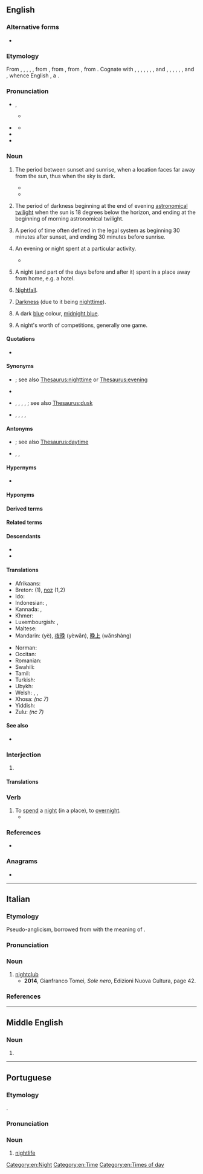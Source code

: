 {{also|Night|niȝt}}
==English==
{{wikipedia}}

===Alternative forms===
* {{l|en|nite}} {{qualifier|informal}}

===Etymology===
From {{inh|en|enm|nighte}}, {{m|enm|night}}, {{m|enm|nyght}}, {{m|enm|niȝt}}, {{m|enm|naht}}, from {{inh|en|ang|niht}}, from {{inh|en|gmw-pro|*naht||night}}, from {{inh|en|gem-pro|*nahts||night}}, from {{inh|en|ine-pro|*nókʷts||night}}. Cognate with {{cog|sco|nicht}}, {{m|sco|neicht||night}}, {{cog|fy|nacht||night}}, {{cog|nl|nacht||night}}, {{cog|nds|Nacht||night}}, {{cog|de|Nacht||night}}, {{cog|da|nat||night}}, {{cog|sv|-}} and {{cog|no|natt||night}}, {{cog|fo|nátt||night}}, {{cog|is|nótt||night}}, {{cog|el|νύχτα||night}}, {{cog|ru|ночь||night}}, {{cog|sa|नक्ति|tr=nákti||night}}, and {{cog|la|nox||night}}, whence English {{doublet|en|nox|notext=1}}, a {{glossary|doublet}}.

===Pronunciation===
* {{a|US|UK}} {{enPR|nīt}}, {{IPA|en|/naɪt/}}
** {{audio|en|en-us-night.ogg|Audio (US)}}
* {{a|UK|Scottish}} {{IPA|en|/nʌɪt/}}
** {{audio|en|LL-Q1860 (eng)-Back ache-night.wav|Audio (UK)}}
* {{rhymes|en|aɪt|s=1}}
* {{homophones|en|knight}}

===Noun===
{{en-noun|~}}

# {{lb|en|countable}} The period between sunset and sunrise, when a location faces far away from the sun, thus when the sky is dark.
#: {{ux|en|How do you sleep at '''night''' when you attack your kids like that!?}}
#* {{RQ:Rinehart Hopwood Bat|I|01|passage=The Bat—they called him the Bat. Like a bat he chose the '''night''' hours for his work of rapine; like a bat he struck and vanished, pouncingly, noiselessly; like a bat he never showed himself to the face of the day.}}
#* {{quote-journal|en|date=2013-07-19|author=[http://www.theguardian.com/profile/iansample Ian Sample]
|volume=189|issue=6|page=34|magazine={{w|The Guardian Weekly}}
|title=[http://www.theguardian.com/lifeandstyle/2013/jul/08/irregular-bedtimes-affect-childrens-brains Irregular bedtimes may affect children's brains]
|passage=Irregular bedtimes may disrupt healthy brain development in young children, according to a study of intelligence and sleeping habits.&nbsp; &para;&nbsp;Going to bed at a different time each '''night''' affected girls more than boys, but both fared worse on mental tasks than children who had a set bedtime, researchers found.}}
# {{lb|en|astronomy|countable}} The period of darkness beginning at the end of evening [[astronomical twilight]] when the sun is 18 degrees below the horizon, and ending at the beginning of morning astronomical twilight.
# {{lb|en|legal|countable}} A period of time often defined in the legal system as beginning 30 minutes after sunset, and ending 30 minutes before sunrise.
# {{lb|en|countable}} An evening or night spent at a particular activity.
#: {{ux|en|a '''night''' on the town}}
#* {{quote-journal|en|date=2013-06-08|volume=407|issue=8839|page=52|magazine={{w|The Economist}}
|title=[http://www.economist.com/news/international/21579039-chinas-growing-empire-ports-abroad-mainly-about-trade-not-aggression-new-masters The new masters and commanders]
|passage=From the ground, Colombo’s port does not look like much. Those entering it are greeted by wire fences, walls dating back to colonial times and security posts. For mariners leaving the port after lonely '''nights''' on the high seas, the delights of the B52 Night Club and Stallion Pub lie a stumble away.}}
# {{lb|en|countable}} A night (and part of the days before and after it) spent in a place away from home, e.g. a hotel.
#: {{ux|en|I stayed my friend's house for three '''nights'''.}}
# {{lb|en|uncountable}} [[nightfall|Nightfall]].
#: {{ux|en|from noon till '''night'''}}
# {{lb|en|uncountable}} [[darkness|Darkness]] (due to it being [[nighttime]]).
#: {{ux|en|The cat disappeared into the '''night'''.}}
# {{lb|en|uncountable}} A dark [[blue]] colour, [[midnight blue]].
#: {{color panel|002266}}
# {{lb|en|sports|colloquial}} A night's worth of competitions, generally one game.

====Quotations====
* {{seeCites|en}}

====Synonyms====
* {{sense|evening or night spent at a particular activity}} {{l|en|evening}}; see also [[Thesaurus:nighttime]] or [[Thesaurus:evening]]
* {{sense|quality of sleep}} {{l|en|sleep}}
* {{sense|nightfall}} {{l|en|dark}}, {{l|en|dusk}}, {{l|en|nightfall}}, {{l|en|sundown}}, {{l|en|sunset}}; see also [[Thesaurus:dusk]]
* {{sense|darkness}} {{l|en|blackness}}, {{l|en|darkness}}, {{l|en|gloom}}, {{l|en|obscurity}}, {{l|en|shadow}}

====Antonyms====
* {{sense|period between sunset and sunrise}} {{l|en|day}}; see also [[Thesaurus:daytime]]
* {{sense|darkness}} {{l|en|brightness}}, {{l|en|daylight}}, {{l|en|light}}

====Hypernyms====
* {{l|en|24-hour day}}

====Hyponyms====
{{col4|en|first night
|last night
|midnight
|tonight
|tomorrow night
|Twelfth Night
|{{l|en|yesterday night}} {{qualifier|rare compared to ''[[last night]]''}}
}}

====Derived terms====
{{col4|en
|[[all-night]]<!--adjective: that goes on all night-->
|[[all-nighter]], [[allnighter]]
|day-and-night
|day-night
|eight-night
|evennight
|five-night
|fly-by-night
|fortnightly
|fortnight
|four-night
|goodnight
|midnight
|night-bat
|nightcap
|nightclub
|nightclubbing
|nightcore
|nightdress
|nightfall
|nightgown
|nighthawk
|nightie
|nightingale
|nightjar
|nightlife
|nightlight
|nightlong
|nightly
|nightman
|nightmare
|nightmarish
|night-night
|nightpiece
|night-raven
|nightrider
|nightshade
|nightshirt
|nightspot
|nightstand
|dark night of the soul
|nightstick
|nightstool
|nighttide
|[[nighttime]], [[night-time]]
|nightwalker
|nightwatchman
|nightwear
|nightwork
|nighty
|nine-night
|one-night
|overnight
|Punkie Night
|sennight
|sevennight
|six-night
|ten-night
|three-night
|tonight
|two-night
|yesternight
}}

====Related terms====
{{rel4|en|at night
|day and night
|day-night cycle
|lady of the night
|like night and day
|night and day
|night blindness
|night cart
|night court
|night crawler
|night emission
|night letter
|night owl
|night shift
|night sky
|night soil
|night terror
|night watch
|ships that pass in the night
|the night is young
}}

====Descendants====
* {{desc|pis|naet}}
* {{desc|ko|나이트|bor=1}}

====Translations====
{{trans-top|period between sunset and sunrise}}
{{multitrans|data=
* Abkhaz: {{tt|ab|аҵх|sc=Cyrl}}, {{tt|ab|аҵых|sc=Cyrl}}
* Adyghe: {{tt|ady|чэщы}}; {{tt|ady|чэщ}} {{qualifier|Shapsug}}
* Afar: {{t|aa|bar}}
* Afrikaans: {{tt+|af|nag}}
* Ahom: {{tt|aho|𑜁𑜢𑜤𑜃𑜫}}
* Ainu: {{tt|ain|アンチカㇻ|tr=ancikar}}
* Aiton: {{t-needed|aio}}
* Akkadian: {{tt|akk|𒆥𒋝|tr=liliātu|sc=Xsux}}
* Albanian: {{tt+|sq|natë|f}} {{qualifier|indefinite}}, {{t|sq|nata|f}} {{qualifier|definite}}
* American Sign Language: {{tt|ase|BentB@BackHand-PalmDown-FlatB@CenterChesthigh-PalmDown Contact}}
* Amharic: {{tt|am|ሌት|sc=Ethi}}
* Arabic: {{tt|ar|لَيْلَة|f}}, {{tt+|ar|لَيْل}} {{qualifier|collective}}
*: Egyptian Arabic: {{tt|arz|ليل|m|tr=lēl|sc=Arab}}, {{tt|arz|ليلة|f|tr=lēla|sc=Arab}}
*: Gulf Arabic: {{tt|afb|بليل}}
*: Hijazi Arabic: {{t|acw|ليلة|f|tr=lēla}}, {{t|acw|ليل|m|tr=lēl}}
* Aragonese: {{tt|an|nueit|f}}, {{tt|an|nuei|f}}
* Aramaic:
*: Assyrian Neo-Aramaic: {{tt|aii|ܠܲܝܠܹܐ|m|tr=layle|sc=Syrc}}
*: Hebrew: {{tt|arc|לליא|m|tr=lilyā’|sc=Hebr}}
*: Classical Syriac: {{tt|syc|ܠܠܝܐ|m|tr=lilyā’|sc=Syrc}}
* Archi: {{t|aqc|иш}}
* Armenian: {{tt+|hy|գիշեր}}
* Aromanian: {{tt|rup|noapti|f}}, {{tt|rup|noapte|f}}, {{t|rup|nopti|f}}
* Assamese: {{tt|as|ৰাতি|sc=Beng|tr=rati}}
* Asturian: {{tt+|ast|nueche|f}}
* Atayal: {{tt|tay|gbyan}}
* Avestan: {{tt|ae|𐬑𐬴𐬀𐬞𐬀𐬥|f|tr=xšapan|sc=Avst}}, {{tt|ae|𐬥𐬀𐬑𐬙𐬎}}
* Aymara: {{tt+|ay|aruma}}
* Azerbaijani: {{tt+|az|gecə}}
* Bakhtiari: {{tt|bqi|شو|tr=šaw|sc=fa-Arab}}
* Baluchi: {{tt|bal|شپ|tr=šap}}
* Bashkir: {{tt|ba|төн}}
* Basque: {{tt+|eu|gau}}
* Bavarian: {{tt|bar|Nocht}}
* Belarusian: {{tt+|be|ноч|f}}
* Bengali: {{tt+|bn|রাত}}
* Bhojpuri: {{t|bho|𑂩𑂰𑂞𑂱}}
* Breton: {{tt+|br|noz}}
* Bulgarian: {{tt+|bg|нощ|f}}
* Burmese: {{tt+|my|ည|sc=Mymr}}
* Buryat: {{tt|bua|һүни|sc=Cyrl}}
* Catalan: {{tt+|ca|nit|f}}
* Catawba: {{tt|chc|witchawa}}
* Central Atlas Tamazight: {{tt|tzm|ⵉⴹ|tr=iḍ}}
* Central Dusun: {{tt|dtp|doungotuong}}
* Central Mazahua: {{tt|maz|xomu̷}}
* Central Sierra Miwok: {{tt|csm|kawý·ly-}}
* Chakma: {{t-needed|ccp}}
* Cham:
*: Eastern Cham: {{t-needed|cjm}}
*: Western Cham: {{t-needed|cja}}
* Chamicuro: {{tt|ccc|chpolyaye}}
* Chamorro: {{tt|ch|puengi}}
* Chechen: {{tt|ce|буьйса|sc=Cyrl}}
* Cherokee: {{tt|chr|ᏒᎠᏱ|tr=svayi|sc=Cher}}
* Cheyenne: {{t|chy|táa'e}}
* Chickasaw: {{tt|cic|oklhili}}
* Chinese:
*: Cantonese: {{tt|yue|夜晚|tr=je6 maan5}}
*: Dungan: {{tt|dng|е}}, {{tt|dng|еван}}, {{tt|dng|ванщи}}
*: Mandarin: {{tt+|cmn|夜晚|tr=yèwǎn}}, {{tt+|cmn|夜|tr=yè}}, {{tt+|cmn|宵|tr=xiāo}}
*: Min Nan: {{tt+|nan|暗暝|tr=àm-mê, àm-mî}}, {{tt|nan|暗頭|tr=àm-thâu}}, {{tt+|nan|暝時|tr=mê-sî, mî-sî}}, {{tt+|nan|暗時|tr=àm-sî}}
*: Wu: {{tt|wuu|夜到|tr=hhia tau}}
* Chukchi: {{tt|ckt|ныкирит|tr=nykirit}}
* Chuvash: {{tt|cv|ҫӗр|sc=Cyrl}}
* Coptic:
*: Bohairic: {{tt|cop|ⲉϫⲱⲣϩ}}
*: Sahidic: {{tt|cop|ⲟⲩϣⲏ}}
* Cornish: {{tt|kw|nos|f}}
* Czech: {{tt+|cs|noc|f}}
* Dalmatian: {{tt|dlm|nuat}}
* Danish: {{tt+|da|nat|c}}
* Dhivehi: {{t|dv|ރޭ}}
* Dolgan: {{tt|dlg|түүн|tr=tüün|sc=Cyrl}}
* Dutch: {{tt+|nl|nacht|m}}
* Eastern Arrernte: {{t|aer|ingwe}}
* Eastern Bontoc: {{tt|ebk|lafi}}
* Egyptian: {{t-egy|grḥ|m|h=g:r-H-N2}}
* Emilian: {{tt|egl|nôt|f}}
* Erzya: {{tt|myv|ве|sc=Cyrl}}
* Eshtehardi: {{tt|esh|شو|tr=šow|sc=fa-Arab}}
* Esperanto: {{tt+|eo|nokto}}
* Estonian: {{tt+|et|öö}}
* Even: {{t|eve|долбани}}
* Evenki: {{t|evn|долбони}}
* Ewe: {{tt|ee|zã}}
* Extremaduran: {{tt|ext|nochi|f}}
* Faroese: {{tt+|fo|nátt|f}}
* Finnish: {{tt+|fi|yö}}
* French: {{tt+|fr|nuit|f}}
* Friulian: {{tt|fur|gnot|f}}
* Gagauz: {{tt|gag|gecä}}
* Galician: {{tt+|gl|noite|f}}
* Ge'ez: {{tt|gez|ሌሊት|sc=Ethi}}
* Georgian: {{tt+|ka|ღამე}}
* German: {{tt+|de|Nacht|f}}
*: Middle High German: {{tt|gmh|naht|f}}
* Gilbertese: {{tt|gil|bong}}
* Gothic: {{tt|got|𐌽𐌰𐌷𐍄𐍃|f}}
* Greek: {{tt+|el|νύχτα|f}}
*: Ancient: {{tt|grc|νύξ|f}}
* Guaraní: {{tt|gn|pyhare}}
* Gujarati: {{tt|gu|રાત|f}}, {{tt+|gu|રાત્રી|f}}
* Haitian Creole: {{tt|ht|lannuit}}
* Hawaiian: {{tt|haw|pō}}
* Hebrew: {{tt+|he|לַיְלָה|m|tr=láyla}}
* Higaonon: {{t|mba|daluman}}
* Hindi: {{tt+|hi|रात|f}}, {{tt+|hi|रात्रि|f}}, {{tt+|hi|शब|f}}, {{tt+|hi|रात्र|f}}, {{tt+|hi|राति|f}}
* Hittite: {{tt|hit|𒅖𒉺𒀭𒍝|tr=išpanz|c}}
* Hungarian: {{tt+|hu|éjszaka}}, {{tt+|hu|éjjel}}, {{tt+|hu|éj}}
* Hunsrik: {{tt|hrx|Nacht|f}}, {{tt|hrx|naacht|f}}
* Iban: {{tt|iba|malam}}
* Icelandic: {{tt+|is|nótt|f}}, {{qualifier|archaic}} {{tt+|is|nátt|f}}, {{qualifier|skaldic}} {{tt+|is|njóla|f}}
* Ido: {{tt+|io|nokto}}
* Ilocano: {{tt|ilo|rabii}}
* Indonesian: {{tt+|id|malam}}
* Ingrian: {{tt|izh|öö}}
* Ingush: {{tt|inh|бийса|sc=Cyrl}}
* Iranun: {{t-needed|ill}}
* Irish: {{tt+|ga|oíche|f}}
*: Old Irish: {{tt|sga|adaig|f}}
* Isnag: {{t|isd|xabi}}
* Istriot: {{tt|ist|nuoto}}
* Istro-Romanian: {{tt|ruo|nopte|f}}
* Italian: {{tt+|it|notte|f}}
* Japanese: {{tt+|ja|夜|tr=よる, yoru, よ, yo}}
* Javanese: {{t|jv|wengi}}
* Kabardian: {{tt|kbd|жэщ}}
* Kalmyk: {{tt|xal|сө|sc=Cyrl}}
* Kannada: {{tt+|kn|ಇರುಳು}}, {{tt+|kn|ರಾತ್ರಿ}}
* Kapampangan: {{tt|pam|bengi}}
* Karachay-Balkar: {{tt|krc|кече|tr=keçe|sc=Cyrl}}
* Karakalpak: {{tt|kaa|tu'n}}
* Kashubian: {{tt+|csb|noc|f}}
* Kazakh: {{tt+|kk|түн|sc=Cyrl}}
* Ket: {{tt|ket|си}}
* Khakas: {{tt|kjh|тӱн}}
* Khmer: {{tt+|km|យប់}}, {{tt+|km|រាត្រី}}
* Komi-Permyak: {{tt|koi|вой}}
* Korean: {{tt+|ko|밤}}
* Koryak: {{tt|kpy|ныкинык|tr=nəkinək|sc=Cyrl}}
* Kumyk: {{tt|kum|гече|tr=geçe|sc=Cyrl}}
* Kurdish:
*: Central Kurdish: {{tt+|ckb|شەو|tr=shaw}}
*: Northern Kurdish: {{tt+|kmr|şev|f}}
* Kyrgyz: {{tt+|ky|түн|sc=Cyrl}}
* Ladino: {{tt|lad|noche|f}}
* Lao: {{tt|lo|ຄືນ}}
* Latgalian: {{tt|ltg|nakts|f}}
* Latin: {{tt+|la|nox|f}}
* Latvian: {{tt+|lv|nakts|f}}
* Laz: {{t|lzz|სერი}}
* Lezgi: {{t|lez|йиф}}
* Ligurian: {{tt|lij|néutte|f}}
* Lingala: {{tt|ln|butú}}
* Lithuanian: {{tt+|lt|naktis|f}}, {{t+check|lt|šiaurė}}
* Livonian: {{tt|liv|īe}}
* Lombard: {{t|lmo|nott|f}}
* Lubuagan Kalinga: {{tt|knb|labi}}
* Luxembourgish: {{tt|lb|Nuecht|f}}, {{tt|lb|Nuet|f}}
* Macedonian: {{tt+|mk|ноќ|f}}
* Magahi: {{t|mag|𑂩𑂰𑂞𑂱|tr=rāti}}
* Maguindanao: {{t|mdh|magabi}}
* Maithili: {{t|mai|राति|tr=rāit}}
* Malay: {{tt+|ms|malam}}, {{tt|ms|lailah}}
* Malayalam: {{tt+|ml|രാത്രി|sc=Mlym}}
* Maltese: {{tt|mt|lejl|m}}
* Manchu: {{tt|mnc|ᡩᠣᠪᠣᡵᡳ|tr=dobori}}
{{trans-mid}}
* Mansaka: {{t|msk|gabi}}
* Manx: {{tt|gv|oie|f}}
* Maore Comorian: {{tt|swb|uku|c11|c6}}
* Maori: {{tt+|mi|pō}}
* Maranao: {{t|mrw|gagawi'i}}
* Marathi: {{tt+|mr|रात्र}}
* Mazanderani: {{tt|mzn|شو|tr=šo|sc=mzn-Arab}}
* Mbyá Guaraní: {{t|gun|pytũ}}
* Middle English: {{t|enm|nyght}}
* Middle French: {{tt|frm|nuyt}}
* Middle Persian: {{tt|pal|LYLYA|tr=šab}}
* Mingrelian: {{t|xmf|სერი}}
* Mirandese: {{tt|mwl|nuite|f}}
* Mon: {{tt|mnw|ဗ္တံ|tr=hətɔm|sc=Mymr}}
* Mongolian: {{tt+|mn|шөнө}}
* Mòcheno: {{tt|mhn|nòcht|f}}
* Nahuatl:
*: Classical: {{tt|nci|yohualli}}
*: Guerrero: {{tt|ngu|yewajli}}
*: Highland Puebla: {{tt|azz|yohual}}
*: Mecayapan: {{tt|nhx|yóhual}}
*: Northern Puebla: {{tt|ncj|yohuali}}
*: Tetelcingo: {{tt|nhg|yohuali̱}}
*: Tlamacazapa: {{tt|nuz|yowali}}
* Nanai: {{t|gld|долбо}}
* Nauruan: {{tt+|na|anubumin}}
* Navajo: {{tt|nv|tłʼééʼ}}
* Neapolitan: {{tt|nap|notte|f}}
* Nepali: {{tt|ne|रात|tr=rāt}}
* Ngazidja Comorian: {{tt|zdj|masihu|c6}}
* Nivkh: {{t|niv|урк}}
* Nogai: {{tt|nog|туьн|sc=Cyrl}}
* Norman: {{tt|nrf|niet|f}} {{qualifier|Jersey|Guernsey}}, {{tt|nrf|nyit|f}} {{qualifier|continental Normandy}}
* Northern Ohlone: {{tt|cst|múr}}
* Northern Sami: {{tt|se|idja}}
* Northern Thai: {{t-needed|nod}}
* Norwegian:
*: Bokmål: {{tt+|nb|natt|f|m}}
*: Nynorsk: {{tt|nn|natt|f}}
* Occitan: {{tt+|oc|nuèch|f}}, {{tt+|oc|nuèit|f}}
* Oki-No-Erabu: {{tt|okn|夜|tr=いぃーる, yīru}}
* Okinawan: {{tt|ryu|夜|tr=ゆる, yuru; ゆー, yū}}
* Old Church Slavonic:
*: Cyrillic: {{tt|cu|нощь|f|sc=Cyrs}}
*: Glagolitic: {{tt|cu|ⱀⱁⱋⱐ|f|sc=Glag}}
* Old East Slavic: {{tt|orv|ночь|f}}
* Old English: {{tt|ang|niht|f}}
* Old French: {{tt|fro|nuit|f}}, {{tt|fro|noit|f}}
* Old Javanese: {{t|kaw|wĕṅi}}
* Old Norse: {{tt|non|nátt|f}}, {{tt|non|njóla|f}}
* Old Occitan: {{tt|pro|noit}}
* Old Persian: {{tt|peo|xšap|sc=Xpeo}}
* Oriya: {{tt+|or|ରାତି}}
* Oromo: {{t|om|halkan}}
* Ossetian: {{tt|os|ӕхсӕв|sc=Cyrl}}
* Ottoman Turkish: {{tt|ota|كیجه|tr=gece}}
* Pali: {{t|pi|ratti|f}}, {{t|pi|natta|n}}, {{t|pi|nisā|f}}
* Pashto: {{tt+|ps|شپه|f|tr=špa}}
* Pennsylvania German: {{tt|pdc|Nacht|f}}
* Persian: {{tt+|fa|شب|tr=šab|sc=fa-Arab}}
* Phake: {{t-needed|phk}}
* Phoenician: {{tt|phn|𐤋𐤋|tr=ll|sc=Phnx}}
* Piedmontese: {{tt|pms|neuit|f}}
* Pipil: {{tt|ppl|tayua}}
* Pitjantjatjara: {{tt|pjt|munga}}
* Polabian: {{tt|pox|nüc|f}}
* Polish: {{tt+|pl|noc|f}}
* Portuguese: {{tt+|pt|noite|f}}
* Punjabi: {{tt|pa|ਰਾਤ}}
* Quechua: {{tt+|qu|tuta}}, {{tt|qu|pagas}}, {{tt|qu|ch'isi}}
* Rendille: {{t|rel|iben}}
* Rohingya: {{tt|rhg|rait}}
* Romagnol: {{t|rgn|nòt|f}}, {{t|rgn|nòta|f}}
* Romani: {{tt|rom|rat|f}}
* Romanian: {{tt+|ro|noapte|f}}
* Romansch: {{tt|rm|notg|f}}, {{tt|rm|not|f}}
* Russian: {{tt+|ru|ночь|f}}
* Rusyn: {{tt|rue|нуч|f}}
* Saho: {{t|ssy|bar}}
* Sami:
*: Inari: {{tt|smn|ijjâ}}
*: Kildin: {{tt|sjd|ыйй}}
*: Lule: {{tt|smj|idja}}
*: Northern: {{tt|se|idja}}
*: Pite: {{tt|sje|ijja}}
*: Southern: {{tt|sma|jïjje}}
*: Ter: {{tt|sjt|jɨjj}}
*: Ume: {{tt|sju|jïjja}}
* Samoan: {{tt|sm|valuapo}}, {{tt|sm|po}}
* Sanskrit: {{tt+|sa|रात्रि}}, {{tt+|sa|क्षप्|f|tr=kṣáp}}, {{tt+|sa|नक्ति|f}}
* Sardinian: {{tt|sc|noti|f}}, {{tt|sc|notti|f}}
* Saterland Frisian: {{tt|stq|Noacht|f}}
* Scots: {{tt|sco|nicht}}
* Scottish Gaelic: {{tt|gd|oidhche|f}}
* Serbo-Croatian:
*: Cyrillic: {{tt|sh|ноћ|f|sc=Cyrl}}
*: Roman: {{tt+|sh|noć|f}}
* Shan: {{tt+|shn|ၶိုၼ်}}
* Shona: {{tt|sn|husiku}}
* Shor: {{tt|cjs|тӱн|tr=tün|sc=Cyrl}}, {{tt|cjs|қара|tr=qara|sc=Cyrl}}
* Sicilian: {{tt+|scn|notti}}
* Sidamo: {{t|sid|hashsha}}
* Sindhi: {{tt+|sd|رات|f|tr=rāt}}
* Sinhalese: {{tt|si|රැය}}
* Slovak: {{tt+|sk|noc|f}}
* Slovene: {{tt+|sl|noč|f}}
* Somali: {{tt+|so|habeen|f}}
* Sorbian:
*: Lower Sorbian: {{tt|dsb|noc|f}}
*: Upper Sorbian: {{tt|hsb|nóc|f}}
* Sotho: {{tt|st|hosiu}}
* Southern Altai: {{tt|alt|тӱн|tr=tün|sc=Cyrl}}
* Southern Kalinga: {{tt|ksc|lafi}}
* Spanish: {{tt+|es|noche|f}}
* Sundanese: {{tt|su|peuting}}, {{tt+|su|wengi}}
* Svan: {{t|sva|ლე̄თ}}
* Swahili: {{tt+|sw|usiku}}
* Swedish: {{tt+|sv|natt|c}}
* Sylheti: {{tt|syl|ꠞꠣꠁꠔ|tr=rait}}
* Tabasaran: {{t|tab|йишв}}
* Tagalog: {{tt+|tl|gabi}}
* Tahitian: {{tt|ty|pō}}
* Tajik: {{tt+|tg|шаб|sc=Cyrl}}
* Talysh:
*: Asalemi: {{tt|tly|شو|tr=šav|sc=fa-Arab}}
* Tamil: {{tt+|ta|இரவு}}
* Tatar: {{tt+|tt|төн|sc=Cyrl}}, {{tt+|tt|төнгелек|sc=Cyrl}}
* Tausug: {{t|tsg|dūm}}
* Telugu: {{tt+|te|రాత్రి}}
* Ternate: {{t|tft|futu}}
* Tetum: {{t|tet|kalan}}
* Thai: {{tt+|th|กลางคืน}}, {{tt+|th|คืน}}, {{tt+|th|ราตรี}}
* Tibetan: {{tt|bo|མཚན་མོ|sc=Tibt}}, {{tt|bo|དགོང་མོ|sc=Tibt}}
* Tigrinya: {{tt|ti|ለይቲ|sc=Ethi}}
* Tocharian B: {{tt|txb|yṣīye}}
* Tok Pisin: {{tt|tpi|nait}}
* Tongan: {{t|to|poʻuli}}
* Turkish: {{tt+|tr|gece}}
* Turkmen: {{tt|tk|gije}}
* Tuvan: {{tt|tyv|дүн|sc=Cyrl}}
* Udi: {{t|udi|шу}}
* Udmurt: {{tt|udm|уй}}
* Ugaritic: {{tt|uga|𐎍𐎍|tr=ll}}
* Ukrainian: {{tt+|uk|ніч|f}}
* Urdu: {{tt+|ur|رات|f|tr=rāt}}, {{tt+|ur|شب|f|tr=śab}}
* Uyghur: {{tt|ug|تۈن}}, {{tt|ug|كېچە}}
* Uzbek: {{tt+|uz|tun}}, {{tt+|uz|kecha}}
* Venetian: {{tt|vec|note|f}}
* Veps: {{tt|vep|ö}}
* Vietnamese: {{tt+|vi|đêm}}, {{tt+|vi|tối}}, {{tt+|vi|ban đêm}}, {{tt+|vi|khuya}} {{qualifier|late night}}
* Vilamovian: {{tt|wym|nocht|f}}, {{tt|wym|naocht|f}}
* Volapük: {{tt+|vo|neit}}
* Voro: {{tt|vor|üü}}
* Votic: {{tt|vot|üü}}
* Wakhi: {{tt|wbl|naγd}}
* Walloon: {{tt+|wa|nute|f}}, {{tt+|wa|niût|m|f}}
* Warlpiri: {{tt|wbp|munga}}
* Welsh: {{tt+|cy|nos|f}}
* West Frisian: {{tt+|fy|nacht|c}}
* Western Bukidnon Manobo: {{t|mbb|dukilem}}
* Western Panjabi: {{tt+|pnb|رات|f}}
* White Hmong: {{tt|mww|hmos}}
* Winnebago: {{tt|win|hąąhe}}
* Wolof: {{tt+|wo|guddi}}
* Yagnobi: {{tt|yai|хишап}}
* Yakan: {{t|yka|sangem}}
* Yakut: {{tt|sah|түүн|sc=Cyrl}}
* Yiddish: {{tt+|yi|נאַכט|f}}
* Yonaguni: {{tt|yoi|夜|tr=どぅる, duru}}
* Yucatec Maya: {{tt|yua|áak'ab}}
* Zazaki: {{tt|zza|şew}}
* Zealandic: {{tt|zea|nacht|m}}
* Zhuang: {{tt|za|hwnz}}, {{tt|za|ngwnz}}
* Zulu: {{tt+|zu|ubusuku|c14}}
{{trans-bottom}}

{{trans-top|evening or night spent at a particular activity}}
* Arabic:
*: Moroccan Arabic: {{tt|ary|عشية|f|tr=ʿešeya}}, {{tt|ary|ليلة|f|tr=lila}}
* Armenian: {{tt+|hy|գիշեր}}
* Bavarian: {{tt|bar|Nocht}}
* Catalan: {{tt+|ca|vetllada|f}}, {{tt+|ca|vespre|m}}
* Czech: {{tt+|cs|večer|m}}
* Danish: {{tt+|da|aften|c}}
* Dutch: {{tt+|nl|avondje|n}}, {{tt+|nl|nachtje|n}}
* Eshtehardi: {{tt|esh|شو|tr=šow|sc=fa-Arab}}
* Estonian: {{tt+|et|õhtu}}
* Faroese: {{tt+|fo|kvøld|n}}
* Finnish: {{tt+|fi|ilta}}, {{tt+|fi|yö}}
* French: {{tt+|fr|soirée|f}}, {{tt+|fr|nuit|f}}
* German: {{tt+|de|Abend|m}}, {{qualifier|in bed}} {{tt+|de|Nacht|f}}
* Hebrew: {{tt+|he|לַיְלָה|m|tr=láyla}}
* Hungarian: {{tt+|hu|éjszaka}}, {{tt|hu|éjszakázás}}
* Icelandic: {{tt+|is|nótt|f}}
* Japanese: {{tt|ja|一晩|tr=hitoban}}
* Kurdish:
*: Central Kurdish: {{tt+|ckb|شەو|tr=shaw}}
*: Northern Kurdish: {{tt+|kmr|şev|f}}
{{trans-mid}}
* Latin: {{tt+|la|nox|f}}
* Luxembourgish: {{tt|lb|Owend|m}}, {{tt|lb|Nuecht|f}}, {{tt|lb|Nuet|f}}, {{tt|lb|Soirée|f}}
* Malay: {{tt+|ms|bermalam}}
* Maltese: {{tt|mt|lejla|f}}
* Norwegian:
*: Bokmål: {{tt+|nb|kveld|m}}, {{tt+|nb|aften|m}}
*: Nynorsk: {{tt|nn|kveld|m}}, {{tt|nn|aftan|m}}
* Persian: {{tt+|fa|شامگاه|tr=šāmgāh}}
* Portuguese: {{tt+|pt|noitada|f}}, {{tt+|pt|noite|f}}
* Romanian: {{tt+|ro|noapte}}
* Russian: {{tt+|ru|вечер|m}}
* Scottish Gaelic: {{tt|gd|oidhche|f}}
* Sindhi: {{tt|sd|شام|tr=shāma}}
* Slovak: {{tt|sk|večer|m}}
* Slovene: {{tt+|sl|večer|m}}
* Spanish: {{tt+|es|tarde|f}}
* Swahili: {{tt+|sw|usiku}}
* Telugu: {{tt|te|రాత్రి గడుపుట}}
* Thai: {{tt+|th|คืน}}
* Vietnamese: {{tt+|vi|đêm}}
* Walloon: {{tt+|wa|shijhe|f}}, {{tt+|wa|swerêye|f}}, {{tt+|wa|nute|f}}
{{trans-bottom}}

{{trans-top|night spent away from home}}
* Armenian: {{tt+|hy|գիշեր}}
* Bavarian: {{tt|bar|Nocht}}
* Bulgarian: {{tt|bg|нощувка|f}}
* Catalan: {{tt+|ca|nit|f}}
* Czech: {{tt+|cs|noc|f}}
* Danish: {{tt+|da|overnatning|c}}
* Dutch: {{tt+|nl|overnachting|f}}, {{tt+|nl|nacht|m}}
* Estonian: {{tt+|et|öö}}
* Ewe: {{tt|ee|zã|n}}
* Finnish: {{tt+|fi|yö}}, {{tt+|fi|yöpyminen}}
* French: {{tt+|fr|nuit|f}}, {{tt+|fr|nuitée|f}}
* German: {{tt+|de|Übernachtung|f}}, {{tt+|de|Nacht|f}}
* Hebrew: {{tt+|he|לילה|m|tr=lailah}}
* Hungarian: {{tt+|hu|éjszaka}}, {{tt|hu|éjszakázás}}
* Icelandic: {{tt+|is|nótt|f}}
* Ido: {{tt+|io|nokto}}
* Japanese: {{tt|ja|一泊|tr=ippaku}}
* Korean: {{t+|ko|박 (泊)|tr=bak}}
* Kurdish:
*: Central Kurdish: {{tt+|ckb|شەو|tr=shaw}}
*: Northern Kurdish: {{tt+|kmr|şev|f}}
{{trans-mid}}
* Latin: {{tt+|la|nox|f}}
* Malay: {{tt+|ms|malam}}
* Maltese: {{tt|mt|lejl|m}}
* Norwegian:
*: Bokmål: {{tt|nb|overnatting|m|f}}
*: Nynorsk: {{tt|nn|overnatting|f}}
* Portuguese: {{tt+|pt|pernoite|m}}, {{tt|pt|pernoitada|f}}
* Romanian: {{tt+|ro|noapte}}
* Russian: {{tt+|ru|ночь}}
* Scottish Gaelic: {{tt|gd|oidhche|f}}
* Slovak: {{tt+|sk|noc|f}}
* Slovene: {{tt|sl|nočitev|f}}
* Swahili: {{tt+|sw|usiku}}
* Swedish: {{tt+|sv|övernattning}}
* Thai: {{tt+|th|คืน}}
* Tok Pisin: {{tt|tpi|nait}}
* Vietnamese: {{tt+|vi|đêm}}
{{trans-bottom}}

{{trans-top|quality of sleep obtained during a night}}
* Armenian: {{tt+|hy|գիշեր}}
* Bavarian: {{tt|bar|Nocht}}
* Burmese: {{tt|my|အိပ်ရေး|sc=Mymr}}
* Catalan: {{tt+|ca|nit|f}}
* Danish: {{tt|da|nattesøvn|c}}
* Dutch: {{tt+|nl|nachtrust|m}}
* Finnish: {{tt+|fi|yöuni}}, {{tt+|fi|yö}}
* French: {{tt+|fr|nuit|f}}
* German: {{tt+|de|Nacht|f}}
* Hindi: {{tt+|hi|निद्रा|f}}
* Hungarian: {{tt+|hu|éjszaka}}
* Kurdish:
*: Central Kurdish: {{tt+|ckb|شەو|tr=shaw}}
*: Northern Kurdish: {{tt+|kmr|şev|f}}
{{trans-mid}}
* Latin: {{tt+|la|nox|f}}
* Malay: {{tt+|ms|malam}}
* Norwegian:
*: Bokmål: {{tt|nb|nattesøvn|m}}
*: Nynorsk: {{tt|nn|nattesøvn|m}}, {{tt|nn|nattesvevn|m}}
* Portuguese: {{tt+|pt|sono|m}}
* Scottish Gaelic: {{tt|gd|oidhche|f}}
* Swahili: {{tt+|sw|usiku}}
* Telugu: {{tt|te|గాఢనిద్ర}}
* Vietnamese: {{tt+|vi|đêm}}, {{t-simple|interwiki=1|vi|langname=Vietnamese|đêm ngủ}}
{{trans-bottom}}

{{trans-top|nightfall}}
* American Sign Language: {{tt|ase|BentB@BackHand-PalmDown-FlatB@CenterChesthigh-PalmDown Contact}}
* Arabic: {{tt+|ar|مَغْرِب|m}}
*: Moroccan Arabic: {{tt|ary|مغْرب|m|tr=meghreb}}
* Armenian: {{tt+|hy|գիշեր}}
* Bulgarian: {{tt|bg|смрачаване|n}}
* Catalan: {{tt+|ca|vesprada|f}}, {{tt|ca|foscant|m}}
* Chinese:
*: Mandarin: {{tt+|cmn|黄昏|tr=huánghūn}}
* Danish: {{tt+|da|aften|c}}, {{tt+|da|skumring|c}}
* Estonian: {{tt|et|öö saabumine}}
* Ewe: {{tt|ee|zã|n}}
* Finnish: {{tt+|fi|ilta}}
* French: {{tt+|fr|soir|m}}
* Hindi: {{tt+|hi|साँझ|f}}
* Hungarian: {{tt+|hu|este}}, {{tt+|hu|alkonyat}}, {{tt+|hu|alkony}}, {{tt+|hu|szürkület}}, {{tt+|hu|napnyugta}}, {{tt|hu|napszállta}}
* Icelandic: {{tt+|is|nótt|f}}
* Irish: {{tt|ga|titim na hoíche|f}}, {{tt|ga|teacht na hoíche|m}}
* Japanese: {{tt+|ja|日暮れ|tr=higure}}
{{trans-mid}}
* Korean: {{tt+|ko|황혼}}
* Kurdish:
*: Central Kurdish: {{tt+|ckb|شەو|tr=shaw}}
*: Northern Kurdish: {{tt+|kmr|şev|f}}
* Lithuanian: {{tt+|lt|vakaras}}
* Navajo: {{tt|nv|tłʼééʼ}}
* Norwegian:
*: Bokmål: {{tt+|nb|skumring|m|f}}
*: Nynorsk: {{tt|nn|skumring|f}}
* Portuguese: {{tt+|pt|anoitecer|m}}
* Romanian: {{tt+|ro|noapte|f}}, {{tt+|ro|înserare|f}}
* Scottish Gaelic: {{tt|gd|oidhche|f}}
* Sindhi: {{tt|sd|ِسنجھا|f|tr=sanjhā}}
* Swahili: {{tt+|sw|jioni}}
* Swedish: {{tt+|sv|skymning}}
* Telugu: {{tt|te|చీకటి పడుట}}
* Thai: {{tt+|th|ค่ำ}}
* Vietnamese: {{tt+|vi|tối}}
* Walloon: {{tt+|wa|nute|f}}, {{tt+|wa|niût|m|f}}, {{tt+|wa|anuti|m}}
{{trans-bottom}}

{{trans-top|darkness}}
* Armenian: {{tt+|hy|աղջամուղջ}}, {{tt+|hy|գիշեր}}
* Bashkir: {{tt|ba|ҡараңғы|sc=Cyrl}}
* Bavarian: {{tt|bar|Nocht}}
* Bulgarian: {{tt+|bg|мрак|m}}
* Catalan: {{tt+|ca|nit|f}}, {{tt+|ca|fosca|f}}, {{tt+|ca|obscuritat|f}}
* Czech: {{tt+|cs|noc|f}}
* Danish: {{tt+|da|nat|c}}, {{tt+|da|mørke|n}}
* Dutch: {{tt|nl|nachtelijke duisternis|f}}
* Estonian: {{tt|et|pimedus}}
* Finnish: {{tt+|fi|pimeys}}, {{tt+|fi|pimeä}}, {{tt+|fi|yö}}
* French: {{tt+|fr|nuit|f}}, {{tt+|fr|noirceur|f}}, {{tt+|fr|obscurité|f}}
* German: {{tt+|de|Nacht|f}}, {{tt+|de|Dunkelheit|f}}
* Hawaiian: {{tt|haw|pō}}
* Hindi: {{tt+|hi|तारकी}}
* Hungarian: {{tt+|hu|éjszaka}}, {{tt+|hu|sötétség}}, {{tt+|hu|sötét}}
* Ido: {{tt+|io|obskureso}}
* Irish: {{tt+|ga|dorchadas|m}}
* Japanese: {{tt+|ja|闇|tr=yami}}
* Kurdish:
*: Central Kurdish: {{tt+|ckb|تاریکی|tr=tAreekee}}
*: Northern Kurdish: {{tt+|kmr|şev|f}}
* Latin: {{tt+|la|nox|f}}, {{tt+|la|tenebrae|f-p}}, {{tt|la|nocturna tempora|n-p}}, {{tt|la|caligo|f}}
* Malay: {{tt+|ms|malam}}
{{trans-mid}}
* Navajo: {{tt|nv|chahałheeł}}
* Norwegian:
*: Bokmål: {{tt|nb|mørke|n}}
*: Nynorsk: {{tt|nn|mørker|n}}
* Persian: {{tt+|fa|تاریکی|tr=tāriki|sc=fa-Arab}}
* Portuguese: {{tt+|pt|escuridão|m}}, {{tt+|pt|noite|f}}, {{tt+|pt|trevas|f}}
* Romanian: {{tt+|ro|întuneric}}
* Russian: {{tt+|ru|тьма|f}}, {{tt+|ru|темнота|f}}
* Scottish Gaelic: {{tt|gd|oidhche|f}}
* Serbo-Croatian:
*: Cyrillic: {{tt|sh|тама|f|sc=Cyrl}}
*: Roman: {{tt+|sh|tama|f}}
* Slovene: {{tt+|sl|tema|f}}
* Spanish: {{tt+|es|oscuridad|f}}
* Swahili: {{tt+|sw|usiku}}
* Swedish: {{tt+|sv|mörker}}
* Tagalog: {{tt|tl|kadiliman}}
* Telugu: {{tt+|te|చీకటి}}
* Thai: {{tt+|th|ความมืด}}
* Tok Pisin: {{tt+|tpi|tudak}}
* Vietnamese: {{tt+|vi|tối}}
}}<!-- close {{multitrans}} -->
{{trans-bottom}}

{{checktrans-top}}
* Afrikaans: {{t+check|af|nag}}
* Breton: {{t+check|br|nozvezh|f}} (1), [[noz]] {{g|f}} (1,2)
* Ido: {{t+check|io|nokto}}
* Indonesian: {{t+check|id|malam}}, {{t-check|id|malam hari}}
* Kannada: {{t+check|kn|ರಾತ್ರಿ}}, {{t+check|kn|ಇರುಳು}}
* Khmer: {{t+check|km|យប់|tr=yup}}
* Luxembourgish: {{t-check|lb|Nuecht|f}}, {{t-check|lb|Nuet|f}}
* Maltese: {{t-check|mt|lejl|m}}
* Mandarin: {{t+check|cmn|夜}} (yè), [[夜晚]] (yèwǎn), [[晚上]] (wǎnshàng)
{{trans-mid}}
* Norman: {{t-check|nrf|niet|f}} {{qualifier|Jersey}}
* Occitan: {{t+check|oc|nuèit}}
* Romanian: {{t+check|ro|noapte|f}}
* Swahili: {{t+check|sw|usiku|c5}}
* Tamil: {{t+check|ta|இரவு}}
* Turkish: {{t+check|tr|gece}}
* Ubykh: {{t-check|uby|ŝʷəwa}}
* Welsh: {{t+check|cy|nos|f}}, {{t-check|cy|noson|f}}, {{t+check|cy|noswaith|f}}
* Xhosa: {{t-check|xh|ubusuku}} ''(nc 7)''
* Yiddish: {{t+check|yi|נאַכט|f}}
* Zulu: {{t+check|zu|ubusuku}} ''(nc 7)''
{{trans-bottom}}

====See also====
* {{list:times of day/en}}

===Interjection===
{{en-interj}}

# {{ellipsis of|en|good night}}
#: {{ux|en|'''Night''', y'all! Thanks for a great evening!}}

====Translations====
<!-- This is for shortened expressions. There's a separate entry for ordinary good night's wishes -->
{{trans-top|Short for good night}}
{{multitrans|data=
* Bengali: {{tt+|bn|রাত্রি}}
* Dutch: {{tt+|nl|nacht|c}}
* Finnish: {{tt+|fi|öitä!}}
* German: {{tt+|de|Nacht!}}
* Hindi: {{tt+|hi|रात्रि}}
* Irish: {{tt|ga|oíche mhaith}}
{{trans-mid}}
* Malay: {{tt+|ms|malam}}
* Swahili: {{tt+|sw|usiku}}
* Swedish: {{tt|sv|gonatt}}
* Telugu: {{tt|te|నిద్ర లేమి}}
* Vietnamese: {{tt|vi|[[chúc]] [[ngủ]] [[ngon]]}}, {{tt+|vi|tạm biệt}}
* West Frisian: {{tt+|fy|nacht}}
}}<!-- close {{multitrans}} -->
{{trans-bottom}}

===Verb===
{{en-verb}}

# To [[spend]] a [[night]] (in a place), to [[overnight]].
#* {{quote-book|1=en|year=1885|author=Richard F. Burton|authorlink=Richard Francis Burton|title=Arabian Nights, in 16 volumes|year_published=2008|page=284|passage=So I took seat and ate somewhat of my vivers, my horse also feeding upon his fodder, and we '''nighted''' in that spot and next morning I set out[.]}}

===References===
* {{R:OneLook}}

===Anagrams===
* {{anagrams|en|a=ghint|Thing|thing}}

[[Category:en:Night]]
[[Category:en:Time]]
[[Category:en:Times of day]]

----

==Italian==
{{was fwotd|it|2019|June|7}}

===Etymology===
Pseudo-anglicism, borrowed from {{bor|it|en|night}} with the meaning of {{m|en|nightclub}}.

===Pronunciation===
{{it-pr|nàit<ref:{{R:it:DiPI}}><hyph:night>}}

===Noun===
{{it-noun|m|#}}

# [[nightclub]]
#* '''2014''', Gianfranco Tomei, ''Sole nero'', Edizioni Nuova Cultura, page 42.
#*: {{quote|it|Al centro di un '''night''' affollatissimo, su una pista, due ballerine stupiscono i clienti con i movimenti d'una danza moderna.|At the center of a crowded '''nightclub''', on a dancefloor, two dancers amaze customers with the movements of a modern dance.}}

===References===
<references />

----

==Middle English==

===Noun===
{{head|enm|noun}}

# {{alt form|enm|nyght}}

----

==Portuguese==

===Etymology===
{{ubor|pt|en|night}}.

===Pronunciation===
{{pt-IPA|naite}}

===Noun===
{{pt-noun|f|s}}

# {{lb|pt|sometimes|humorously}} [[nightlife]] {{gloss|nocturnal entertainment activities, especially parties and shows}}
#: {{syn|pt|noite}}